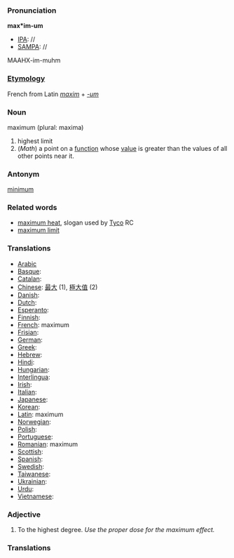 ===Pronunciation===

'''max*im-um'''
*[[IPA]]: //
*[[SAMPA]]: //
MAAHX-im-muhm
===[[Etymology]]===

French from Latin ''[[maxim]]'' + ''[[-um]]''
===Noun===
maximum (plural: maxima)

#highest limit
#(''Math'') a point on a [[function]] whose [[value]] is greater than the values of all other points near it.

===Antonym===

[[minimum]]

===Related words===
*[[maximum heat]], slogan used by [[en:Tyco|Tyco]] RC
*[[maximum limit]]

===Translations===
*[[Arabic]]
*[[Basque]]:
*[[Catalan]]:
*[[Chinese]]: [[最]][[大]] (1), [[極]][[大]][[值]] (2)
*[[Danish]]:
*[[Dutch]]:
*[[Esperanto]]:
*[[Finnish]]:
*[[French]]: maximum
*[[Frisian]]:
*[[German]]:
*[[Greek]]: 
*[[Hebrew]]:
*[[Hindi]]:
*[[Hungarian]]:
*[[Interlingua]]:
*[[Irish]]:
*[[Italian]]:
*[[Japanese]]:
*[[Korean]]:
*[[Latin]]: maximum
*[[Norwegian]]:
*[[Polish]]:
*[[Portuguese]]:
*[[Romanian]]: maximum
*[[Scottish]]:
*[[Spanish]]:
*[[Swedish]]:
*[[Taiwanese]]:
*[[Ukrainian]]:
*[[Urdu]]:
*[[Vietnamese]]:

===Adjective===

#To the highest degree. ''Use the proper dose for the maximum effect.''

===Translations===
